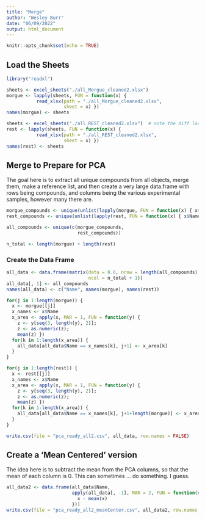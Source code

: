 ```yaml
---
title: "Merge"
author: "Wesley Burr"
date: "06/09/2022"
output: html_document
---
```


```r
knitr::opts_chunk$set(echo = TRUE)
```

## Load the Sheets

```r
library("readxl")
```

```r
sheets <- excel_sheets("./all_Morgue_cleaned2.xlsx") 
morgue <- lapply(sheets, FUN = function(x) {
           read_xlsx(path = "./all_Morgue_cleaned2.xlsx",
                     sheet = x) })
names(morgue) <- sheets
```

```r
sheets <- excel_sheets("./all_REST_cleaned2.xlsx")  # note the diff location
rest <- lapply(sheets, FUN = function(x) {
           read_xlsx(path = "./all_REST_cleaned2.xlsx",
                     sheet = x) })
names(rest) <- sheets
```

## Merge to Prepare for PCA

The goal here is to extract all unique compounds from all objects, merge them,
make a reference list, and then create a very large data.frame with rows
being compounds, and columns being the various experimental samples, however
many there are.

```r
morgue_compounds <- unique(unlist(lapply(morgue, FUN = function(x) { x$Name })))
rest_compounds <- unique(unlist(lapply(rest, FUN = function(x) { x$Name })))
```

```r
all_compounds <- unique(c(morgue_compounds,
                          rest_compounds))
```

```r
n_total <- length(morgue) + length(rest)
```

### Create the Data Frame

```r
all_data <- data.frame(matrix(data = 0.0, nrow = length(all_compounds),
                              ncol = n_total + 1))
all_data[, 1] <- all_compounds
names(all_data) <- c("Name", names(morgue), names(rest))
```

```r
for(j in 1:length(morgue)) {
  x <- morgue[[j]]
  x_names <- x$Name
  x_area <- apply(x, MAR = 1, FUN = function(y) { 
    z <- y[seq(3, length(y), 2)]; 
    z <- as.numeric(z);
    mean(z) })
  for(k in 1:length(x_area)) {
    all_data[all_data$Name == x_names[k], j+1] <- x_area[k]
  }
}
```

```r
for(j in 1:length(rest)) {
  x <- rest[[j]]
  x_names <- x$Name
  x_area <- apply(x, MAR = 1, FUN = function(y) { 
    z <- y[seq(3, length(y), 2)]; 
    z <- as.numeric(z);
    mean(z) })
  for(k in 1:length(x_area)) {
    all_data[all_data$Name == x_names[k], j+1+length(morgue)] <- x_area[k]
  }
}
```

```r
write.csv(file = "pca_ready_all2.csv", all_data, row.names = FALSE)
```

## Create a 'Mean Centered' version

The idea here is to subtract the mean from the PCA columns, so that the mean
of each column is 0. This can sometimes ... do something. I guess.

```r
all_data2 <- data.frame(all_data$Name,
                        apply(all_data[, -1], MAR = 2, FUN = function(x) {
                          x - mean(x)
                        }))
write.csv(file = "pca_ready_all2_meanCenter.csv", all_data2, row.names = FALSE)
```

